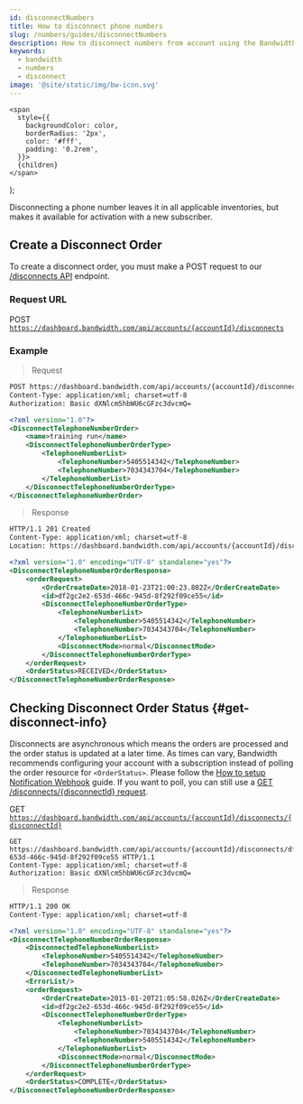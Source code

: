 ```yaml
---
id: disconnectNumbers
title: How to disconnect phone numbers
slug: /numbers/guides/disconnectNumbers
description: How to disconnect numbers from account using the Bandwidth API
keywords:
  - bandwidth
  - numbers
  - disconnect
image: '@site/static/img/bw-icon.svg'
---
```




    <span
      style={{
        backgroundColor: color,
        borderRadius: '2px',
        color: '#fff',
        padding: '0.2rem',
      }}>
      {children}
    </span>
  );

Disconnecting a phone number leaves it in all applicable inventories, but makes it available for activation with a new subscriber.

## Create a Disconnect Order
To create a disconnect order, you must make a <Highlight color="#079CEE">POST</Highlight> request to our [/disconnects API](/apis/numbers/#operation/CreateDisconnectOrder) endpoint.

### Request URL
<Highlight color="#079CEE">POST</Highlight> <code>https://dashboard.bandwidth.com/api/accounts/{accountId}/disconnects</code>

### Example
> Request

```xml
POST https://dashboard.bandwidth.com/api/accounts/{accountId}/disconnects HTTP/1.1
Content-Type: application/xml; charset=utf-8
Authorization: Basic dXNlcm5hbWU6cGFzc3dvcmQ=

<?xml version="1.0"?>
<DisconnectTelephoneNumberOrder>
    <name>training run</name>
    <DisconnectTelephoneNumberOrderType>
        <TelephoneNumberList>
            <TelephoneNumber>5405514342</TelephoneNumber>
            <TelephoneNumber>7034343704</TelephoneNumber>
        </TelephoneNumberList>
    </DisconnectTelephoneNumberOrderType>
</DisconnectTelephoneNumberOrder>
```

> Response

```xml
HTTP/1.1 201 Created
Content-Type: application/xml; charset=utf-8
Location: https://dashboard.bandwidth.com/api/accounts/{accountId}/disconnects/df2gc2e2-653d-466c-945d-8f292f09ce55

<?xml version="1.0" encoding="UTF-8" standalone="yes"?>
<DisconnectTelephoneNumberOrderResponse>
    <orderRequest>
        <OrderCreateDate>2018-01-23T21:00:23.802Z</OrderCreateDate>
        <id>df2gc2e2-653d-466c-945d-8f292f09ce55</id>
        <DisconnectTelephoneNumberOrderType>
            <TelephoneNumberList>
                <TelephoneNumber>5405514342</TelephoneNumber>
                <TelephoneNumber>7034343704</TelephoneNumber>
            </TelephoneNumberList>
            <DisconnectMode>normal</DisconnectMode>
        </DisconnectTelephoneNumberOrderType>
    </orderRequest>
    <OrderStatus>RECEIVED</OrderStatus>
</DisconnectTelephoneNumberOrderResponse>
```

## Checking Disconnect Order Status {#get-disconnect-info}

Disconnects are asynchronous which means the orders are processed and the order status is updated at a later time. As times can vary, Bandwidth recommends configuring your account with a subscription instead of polling the order resource for `<OrderStatus>`. Please follow the [How to setup Notification Webhook](/docs/numbers/webhooks/orderWebhook) guide.
If you want to poll, you can still use a [GET /disconnects/{disconnectId} request](/apis/numbers/#operation/ReadDisconnectOrder).

<Highlight color="#00bf8c">GET</Highlight> <code>https://dashboard.bandwidth.com/api/accounts/{accountId}/disconnects/{disconnectId}</code>

```http
GET https://dashboard.bandwidth.com/api/accounts/{accountId}/disconnects/df2gc2e2-653d-466c-945d-8f292f09ce55 HTTP/1.1
Content-Type: application/xml; charset=utf-8
Authorization: Basic dXNlcm5hbWU6cGFzc3dvcmQ=
```

> Response

```xml
HTTP/1.1 200 OK
Content-Type: application/xml; charset=utf-8

<?xml version="1.0" encoding="UTF-8" standalone="yes"?>
<DisconnectTelephoneNumberOrderResponse>
    <DisconnectedTelephoneNumberList>
        <TelephoneNumber>5405514342</TelephoneNumber>
        <TelephoneNumber>7034343704</TelephoneNumber>
    </DisconnectedTelephoneNumberList>
    <ErrorList/>
    <orderRequest>
        <OrderCreateDate>2015-01-20T21:05:58.026Z</OrderCreateDate>
        <id>df2gc2e2-653d-466c-945d-8f292f09ce55</id>
        <DisconnectTelephoneNumberOrderType>
            <TelephoneNumberList>
                <TelephoneNumber>7034343704</TelephoneNumber>
                <TelephoneNumber>5405514342</TelephoneNumber>
            </TelephoneNumberList>
            <DisconnectMode>normal</DisconnectMode>
        </DisconnectTelephoneNumberOrderType>
    </orderRequest>
    <OrderStatus>COMPLETE</OrderStatus>
</DisconnectTelephoneNumberOrderResponse>

```



